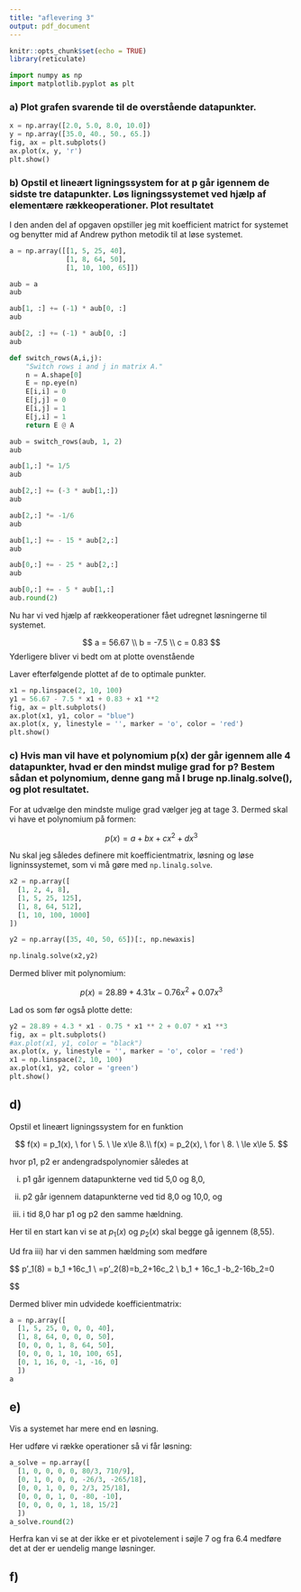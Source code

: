 ```yaml
---
title: "aflevering 3"
output: pdf_document
---
```


```r
knitr::opts_chunk$set(echo = TRUE)
library(reticulate)
```

```python
import numpy as np
import matplotlib.pyplot as plt
```

### a) Plot grafen svarende til de overstående datapunkter.

```python
x = np.array([2.0, 5.0, 8.0, 10.0])
y = np.array([35.0, 40., 50., 65.])
fig, ax = plt.subplots()
ax.plot(x, y, 'r')
plt.show()
```

### b)  Opstil et lineært ligningssystem for at p går igennem de sidste tre datapunkter. Løs ligningssystemet ved hjælp af elementære rækkeoperationer. Plot resultatet

I den anden del af opgaven opstiller jeg mit koefficient matrict for systemet
og benytter mid af Andrew python metodik til at løse systemet.


```python
a = np.array([[1, 5, 25, 40],
              [1, 8, 64, 50],
              [1, 10, 100, 65]])
```

```python
aub = a
aub
```


```python
aub[1, :] += (-1) * aub[0, :]
aub
```

```python
aub[2, :] += (-1) * aub[0, :]
aub
```

```python
def switch_rows(A,i,j):
    "Switch rows i and j in matrix A."
    n = A.shape[0]
    E = np.eye(n)
    E[i,i] = 0
    E[j,j] = 0
    E[i,j] = 1
    E[j,i] = 1
    return E @ A
```


```python
aub = switch_rows(aub, 1, 2)
aub
```


```python
aub[1,:] *= 1/5
aub
```

```python
aub[2,:] += (-3 * aub[1,:])
aub
```

```python
aub[2,:] *= -1/6
aub
```

```python
aub[1,:] += - 15 * aub[2,:]
aub
```

```python
aub[0,:] += - 25 * aub[2,:]
aub
```

```python
aub[0,:] += - 5 * aub[1,:]
aub.round(2)
```

Nu har vi ved hjælp af rækkeoperationer fået udregnet løsningerne til systemet.


$$
a = 56.67 \\
b = -7.5 \\
c = 0.83
$$
Yderligere bliver vi bedt om at plotte ovenstående

Laver efterfølgende plottet af de to optimale punkter.

```python
x1 = np.linspace(2, 10, 100)
y1 = 56.67 - 7.5 * x1 + 0.83 + x1 **2
fig, ax = plt.subplots()
ax.plot(x1, y1, color = "blue")
ax.plot(x, y, linestyle = '', marker = 'o', color = 'red')
plt.show()
```

### c) Hvis man vil have et polynomium p(x) der går igennem alle 4 datapunkter, hvad er den mindst mulige grad for p? Bestem sådan et polynomium, denne gang må I bruge np.linalg.solve(), og plot resultatet.

For at udvælge den mindste mulige grad vælger jeg at tage 3. Dermed skal vi
have et polynomium på formen:

$$
p(x) = a + bx + cx^2 + dx^3
$$

Nu skal jeg således definere mit koefficientmatrix, løsning og løse ligninssystemet,
som vi må gøre med `np.linalg.solve`.

```python
x2 = np.array([
  [1, 2, 4, 8],
  [1, 5, 25, 125],
  [1, 8, 64, 512],
  [1, 10, 100, 1000]
])

y2 = np.array([35, 40, 50, 65])[:, np.newaxis]

np.linalg.solve(x2,y2)
```

Dermed bliver mit polynomium:

$$
p(x) = 28.89 + 4.31x - 0.76x^2 + 0.07x^3
$$

Lad os som før også plotte dette:

```python
y2 = 28.89 + 4.3 * x1 - 0.75 * x1 ** 2 + 0.07 * x1 **3
fig, ax = plt.subplots()
#ax.plot(x1, y1, color = "black")
ax.plot(x, y, linestyle = '', marker = 'o', color = 'red')
x1 = np.linspace(2, 10, 100)
ax.plot(x1, y2, color = 'green')
plt.show()
```




## d)

 Opstil et lineært ligningssystem for en funktion

$$
f(x) = p_1(x), \ for \ 5. \ \le x\le 8.\\
f(x) = p_2(x), \ for \ 8. \ \le x\le 5.
$$

hvor p1, p2 er andengradspolynomier således at

i) p1 går igennem datapunkterne ved tid 5,0 og 8,0,

ii) p2 går igennem datapunkterne ved tid 8,0 og 10,0, og

iii) i tid 8,0 har p1 og p2 den samme hældning.

Her til en start kan vi se at $p_1(x)$ og $p_2(x)$ skal begge gå igennem
(8,55).

Ud fra iii) har vi den sammen hældming som medføre

$$
p'_1(8) = b_1 +16c_1 \\
=p'_2(8)=b_2+16c_2 \Longleftrightarrow \\
b_1 + 16c_1 -b_2-16b_2=0

$$

Dermed bliver min udvidede koefficientmatrix:

```python
a = np.array([
  [1, 5, 25, 0, 0, 0, 40],
  [1, 8, 64, 0, 0, 0, 50],
  [0, 0, 0, 1, 8, 64, 50],
  [0, 0, 0, 1, 10, 100, 65],
  [0, 1, 16, 0, -1, -16, 0]
  ])
a
```

## e)
Vis a systemet har mere end en løsning.

Her udføre vi række operationer så vi får løsning:

```python
a_solve = np.array([
  [1, 0, 0, 0, 0, 80/3, 710/9],
  [0, 1, 0, 0, 0, -26/3, -265/18],
  [0, 0, 1, 0, 0, 2/3, 25/18],
  [0, 0, 0, 1, 0, -80, -10],
  [0, 0, 0, 0, 1, 18, 15/2]
  ])
a_solve.round(2)
```

Herfra kan vi se at der ikke er et pivotelement i søjle 7 og fra 6.4 medføre
det at der er uendelig mange løsninger.

## f) 